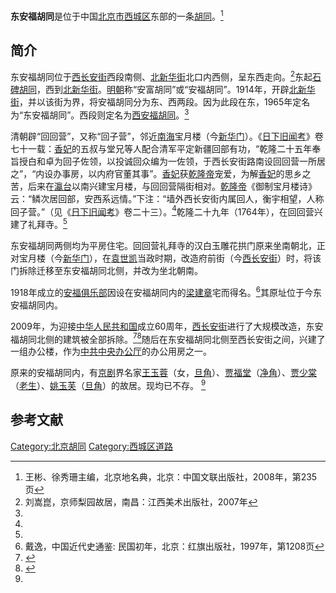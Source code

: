 {{Coord|39.90508|116.37949|type:landmark_region:CN-11_source:GoogleMaps|display=title}}
'''东安福胡同'''是位于中国[[北京市|北京市]][[西城区|西城区]]东部的一条[[胡同|胡同]]。<ref name=bjdmd>王彬、徐秀珊主编，北京地名典，北京：中国文联出版社，2008年，第235页</ref>

==简介==
东安福胡同位于[[西长安街|西长安街]]西段南侧、[[北新华街|北新华街]]北口内西侧，呈东西走向。<ref name=liu>刘嵩崑，京师梨园故居，南昌：江西美术出版社，2007年</ref>东起[[石碑胡同|石碑胡同]]，西到[[北新华街|北新华街]]。[[明朝|明朝]]称“安富胡同”或“安福胡同”。1914年，开辟[[北新华街|北新华街]]，并以该街为界，将安福胡同分为东、西两段。因为此段在东，1965年定名为“东安福胡同”。西段则定名为[[西安福胡同|西安福胡同]]。<ref name=bjdmd/>

清朝辟“回回营”，又称“回子营”，邻近[[中南海|南海]]宝月楼（今[[新华门|新华门]]）。《[[日下旧闻考|日下旧闻考]]》卷七十一载：[[香妃|香妃]]的五叔与堂兄等人配合清军平定新疆回部有功，“乾隆二十五年奉旨授白和卓为回子佐领，以投诚回众编为一佐领，于西长安街路南设回回营一所居之”，“内设办事房，以内府官董其事”。[[香妃|香妃]]获[[乾隆帝|乾隆帝]]宠爱，为解[[香妃|香妃]]的思乡之苦，后来在[[瀛台|瀛台]]以南兴建宝月楼，与回回营隔街相对。[[乾隆帝|乾隆帝]]《御制宝月楼诗》云：“鳞次居回部，安西系远情。”下注：“墙外西长安街内属回人，衡宇相望，人称回子营。”（见《[[日下旧闻考|日下旧闻考]]》卷二十三）。<ref name=bjdmd/>乾隆二十九年（1764年），在回回营兴建了礼拜寺。<ref name=cq/>

东安福胡同两侧均为平房住宅。回回营礼拜寺的汉白玉雕花拱门原来坐南朝北，正对宝月楼（今[[新华门|新华门]]），在[[袁世凯|袁世凯]]当政时期，改造府前街（今[[西长安街|西长安街]]）时，将该门拆除迁移至东安福胡同北侧，并改为坐北朝南。

1918年成立的[[安福俱乐部|安福俱乐部]]因设在安福胡同内的[[梁建章|梁建章]]宅而得名。<ref>戴逸，中国近代史通鉴: 民国初年，北京：红旗出版社，1997年，第1208页</ref>其原址位于今东安福胡同内。

2009年，为迎接[[中华人民共和国|中华人民共和国]]成立60周年，[[西长安街|西长安街]]进行了大规模改造，东安福胡同北侧的建筑被全部拆除。<ref name="cq">{{Cite web |url=http://discover.news.163.com/09/0606/11/5B4E757H000125LI.html |title=东安福胡同拆迁纪实：“我的北京已经消失了”，网易，2009-06-06 |access-date=2013-04-17 |archive-url=https://web.archive.org/web/20170203205512/http://discover.news.163.com/09/0606/11/5B4E757H000125LI.html |archive-date=2017-02-03 |dead-url=yes }}</ref><ref>{{Cite web|url =http://www.bj.xinhuanet.com/bjpd_sdwm/2009-06/02/content_16694098.htm|title =三访东安福胡同|author =|date =2009-06-02|publisher =新华网|language =|accessdate =|quote =|deadurl =yes|archiveurl =https://web.archive.org/web/20170202001812/http://www.bj.xinhuanet.com/bjpd_sdwm/2009-06/02/content_16694098.htm|archivedate =2017-02-02}}</ref>随后在东安福胡同北侧至西长安街之间，兴建了一组办公楼，作为[[中共中央办公厅|中共中央办公厅]]的办公用房之一。

原来的安福胡同内，有[[京剧|京剧]]界名家[[王玉蓉|王玉蓉]]（女，[[旦角|旦角]]）、[[贾福堂|贾福堂]]（[[净角|净角]]）、[[贾少棠|贾少棠]]（[[老生|老生]]）、[[姚玉芙|姚玉芙]]（[[旦角|旦角]]）的故居。现均已不存。 <ref name=liu/>

==参考文献==
{{reflist}}

[[Category:北京胡同|Category:北京胡同]]
[[Category:西城区道路|Category:西城区道路]]